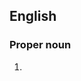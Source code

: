 {{also|guanyin|Guanyin|Guānyīn}}
==English==

===Proper noun===
{{en-proper noun|head=Guan Yin}}

# {{alternative spelling of|Guanyin|lang=en}}